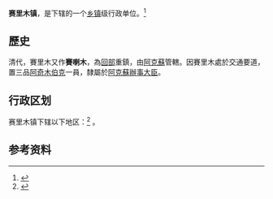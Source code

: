 {{中国乡级行政区|65/29/26/103/000}}

'''赛里木镇'''，是{{PRC admin/fullname|65/29/26/103/000|3}}下辖的一个[[乡镇|乡镇]]级行政单位。<ref>{{PRC admin/ref sgc|{{PRC admin/parent|65/29/26/103/000}}}}</ref>

==歷史==
清代，賽里木又作'''賽喇木'''，為[[回部|回部]]重鎮，由[[阿克蘇|阿克蘇]]管轄。因賽里木處於交通要道，置三品[[阿奇木伯克|阿奇木伯克]]一員，隸屬於[[阿克蘇辦事大臣|阿克蘇辦事大臣]]。

== 行政区划 ==
赛里木镇下辖以下地区：<ref>{{PRC admin/ref sgc|65/29/26/103/000}}</ref>
{{PRC admin/children|65/29/26/103/000}}。

== 参考资料 ==
{{reflist}}

{{行政区划小作品}}
{{PRC admin/navcat|65/29/26/103/000}}
